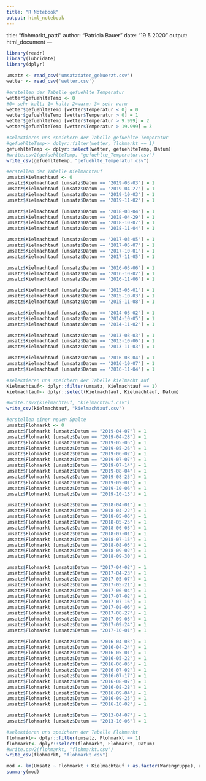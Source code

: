 ```yaml
---
title: "R Notebook"
output: html_notebook
---
```

title: "flohmarkt_patti"
author: "Patricia Bauer"
date: "19 5 2020"
output: html_document
---

```r
library(readr)
library(lubridate)
library(dplyr)
```

```r
umsatz <- read_csv('umsatzdaten_gekuerzt.csv')
wetter <- read_csv('wetter.csv')
```

```r
#erstellen der Tabelle gefuehlte Temperatur
wetter$gefuehlteTemp <- 0
#0= sehr kalt; 1= kalt; 2=warm; 3= sehr warm
wetter$gefuehlteTemp [wetter$Temperatur < 0] = 0
wetter$gefuehlteTemp [wetter$Temperatur > 0] = 1
wetter$gefuehlteTemp [wetter$Temperatur > 9.999] = 2
wetter$gefuehlteTemp [wetter$Temperatur > 19.999] = 3

#selektieren uns speichern der Tabelle gefuehlte Temperatur
#gefuehlteTemp<- dplyr::filter(wetter, flohmarkt == 1)
gefuehlteTemp <- dplyr::select(wetter, gefuehlteTemp, Datum)
#write.csv2(gefuehlteTemp, "gefuehlte_Temperatur.csv")
write_csv(gefuehlteTemp, "gefuehlte_Temperatur.csv")
```

```r
#erstellen der Tabelle Kielmachtauf
umsatz$Kielmachtauf <- 0
umsatz$Kielmachtauf [umsatz$Datum == "2019-03-03"] = 1
umsatz$Kielmachtauf [umsatz$Datum == "2019-04-27"] = 1
umsatz$Kielmachtauf [umsatz$Datum == "2019-10-03"] = 1
umsatz$Kielmachtauf [umsatz$Datum == "2019-11-02"] = 1

umsatz$Kielmachtauf [umsatz$Datum == "2018-03-04"] = 1
umsatz$Kielmachtauf [umsatz$Datum == "2018-04-29"] = 1
umsatz$Kielmachtauf [umsatz$Datum == "2018-10-07"] = 1
umsatz$Kielmachtauf [umsatz$Datum == "2018-11-04"] = 1

umsatz$Kielmachtauf [umsatz$Datum == "2017-03-05"] = 1
umsatz$Kielmachtauf [umsatz$Datum == "2017-05-07"] = 1
umsatz$Kielmachtauf [umsatz$Datum == "2017-10-01"] = 1
umsatz$Kielmachtauf [umsatz$Datum == "2017-11-05"] = 1

umsatz$Kielmachtauf [umsatz$Datum == "2016-03-06"] = 1
umsatz$Kielmachtauf [umsatz$Datum == "2016-10-02"] = 1
umsatz$Kielmachtauf [umsatz$Datum == "2016-11-06"] = 1

umsatz$Kielmachtauf [umsatz$Datum == "2015-03-01"] = 1
umsatz$Kielmachtauf [umsatz$Datum == "2015-10-03"] = 1
umsatz$Kielmachtauf [umsatz$Datum == "2015-11-08"] = 1

umsatz$Kielmachtauf [umsatz$Datum == "2014-03-02"] = 1
umsatz$Kielmachtauf [umsatz$Datum == "2014-10-05"] = 1
umsatz$Kielmachtauf [umsatz$Datum == "2014-11-02"] = 1

umsatz$Kielmachtauf [umsatz$Datum == "2013-03-03"] = 1
umsatz$Kielmachtauf [umsatz$Datum == "2013-10-06"] = 1
umsatz$Kielmachtauf [umsatz$Datum == "2013-11-03"] = 1

umsatz$Kielmachtauf [umsatz$Datum == "2016-03-04"] = 1
umsatz$Kielmachtauf [umsatz$Datum == "2016-10-07"] = 1
umsatz$Kielmachtauf [umsatz$Datum == "2016-11-04"] = 1

#selektieren uns speichern der Tabelle kielmacht auf
Kielmachtauf<- dplyr::filter(umsatz, Kielmachtauf == 1)
kielmachtauf<- dplyr::select(Kielmachtauf, Kielmachtauf, Datum)

#write.csv2(kielmachtauf, "kielmachtauf.csv")
write_csv(kielmachtauf, "kielmachtauf.csv")
```

```r
#erstellen einer neuen Spalte
umsatz$Flohmarkt <- 0
umsatz$Flohmarkt [umsatz$Datum == "2019-04-07"] = 1
umsatz$Flohmarkt [umsatz$Datum == "2019-04-28"] = 1
umsatz$Flohmarkt [umsatz$Datum == "2019-05-05"] = 1
umsatz$Flohmarkt [umsatz$Datum == "2019-05-26"] = 1
umsatz$Flohmarkt [umsatz$Datum == "2019-06-02"] = 1
umsatz$Flohmarkt [umsatz$Datum == "2019-07-07"] = 1
umsatz$Flohmarkt [umsatz$Datum == "2019-07-14"] = 1
umsatz$Flohmarkt [umsatz$Datum == "2019-08-04"] = 1
umsatz$Flohmarkt [umsatz$Datum == "2019-08-25"] = 1
umsatz$Flohmarkt [umsatz$Datum == "2019-09-01"] = 1
umsatz$Flohmarkt [umsatz$Datum == "2019-10-06"] = 1
umsatz$Flohmarkt [umsatz$Datum == "2019-10-13"] = 1

umsatz$Flohmarkt [umsatz$Datum == "2018-04-01"] = 1
umsatz$Flohmarkt [umsatz$Datum == "2018-04-22"] = 1
umsatz$Flohmarkt [umsatz$Datum == "2018-05-06"] = 1
umsatz$Flohmarkt [umsatz$Datum == "2018-05-25"] = 1
umsatz$Flohmarkt [umsatz$Datum == "2018-06-03"] = 1
umsatz$Flohmarkt [umsatz$Datum == "2018-07-01"] = 1
umsatz$Flohmarkt [umsatz$Datum == "2018-07-15"] = 1
umsatz$Flohmarkt [umsatz$Datum == "2018-08-05"] = 1
umsatz$Flohmarkt [umsatz$Datum == "2018-09-02"] = 1
umsatz$Flohmarkt [umsatz$Datum == "2018-09-30"] = 1

umsatz$Flohmarkt [umsatz$Datum == "2017-04-02"] = 1
umsatz$Flohmarkt [umsatz$Datum == "2017-04-23"] = 1
umsatz$Flohmarkt [umsatz$Datum == "2017-05-07"] = 1
umsatz$Flohmarkt [umsatz$Datum == "2017-05-21"] = 1
umsatz$Flohmarkt [umsatz$Datum == "2017-06-04"] = 1
umsatz$Flohmarkt [umsatz$Datum == "2017-07-02"] = 1
umsatz$Flohmarkt [umsatz$Datum == "2017-07-16"] = 1
umsatz$Flohmarkt [umsatz$Datum == "2017-08-06"] = 1
umsatz$Flohmarkt [umsatz$Datum == "2017-08-27"] = 1
umsatz$Flohmarkt [umsatz$Datum == "2017-09-03"] = 1
umsatz$Flohmarkt [umsatz$Datum == "2017-09-24"] = 1
umsatz$Flohmarkt [umsatz$Datum == "2017-10-01"] = 1

umsatz$Flohmarkt [umsatz$Datum == "2016-04-03"] = 1
umsatz$Flohmarkt [umsatz$Datum == "2016-04-24"] = 1
umsatz$Flohmarkt [umsatz$Datum == "2016-05-01"] = 1
umsatz$Flohmarkt [umsatz$Datum == "2016-05-22"] = 1
umsatz$Flohmarkt [umsatz$Datum == "2016-06-05"] = 1
umsatz$Flohmarkt [umsatz$Datum == "2016-07-02"] = 1
umsatz$Flohmarkt [umsatz$Datum == "2016-07-17"] = 1
umsatz$Flohmarkt [umsatz$Datum == "2016-08-07"] = 1
umsatz$Flohmarkt [umsatz$Datum == "2016-08-28"] = 1
umsatz$Flohmarkt [umsatz$Datum == "2016-09-04"] = 1
umsatz$Flohmarkt [umsatz$Datum == "2016-09-25"] = 1
umsatz$Flohmarkt [umsatz$Datum == "2016-10-02"] = 1

umsatz$Flohmarkt [umsatz$Datum == "2013-04-07"] = 1
umsatz$Flohmarkt [umsatz$Datum == "2013-10-06"] = 1

#selektieren uns speichern der Tabelle Flohmarkt
flohmarkt<- dplyr::filter(umsatz, Flohmarkt == 1)
flohmarkt<- dplyr::select(flohmarkt, Flohmarkt, Datum)
#write.csv2(flohmarkt, "flohmarkt.csv")
write_csv(flohmarkt, "flohmarkt.csv")
```

```r
mod <- lm(Umsatz ~ Flohmarkt + Kielmachtauf + as.factor(Warengruppe), umsatz)
summary(mod)
```



